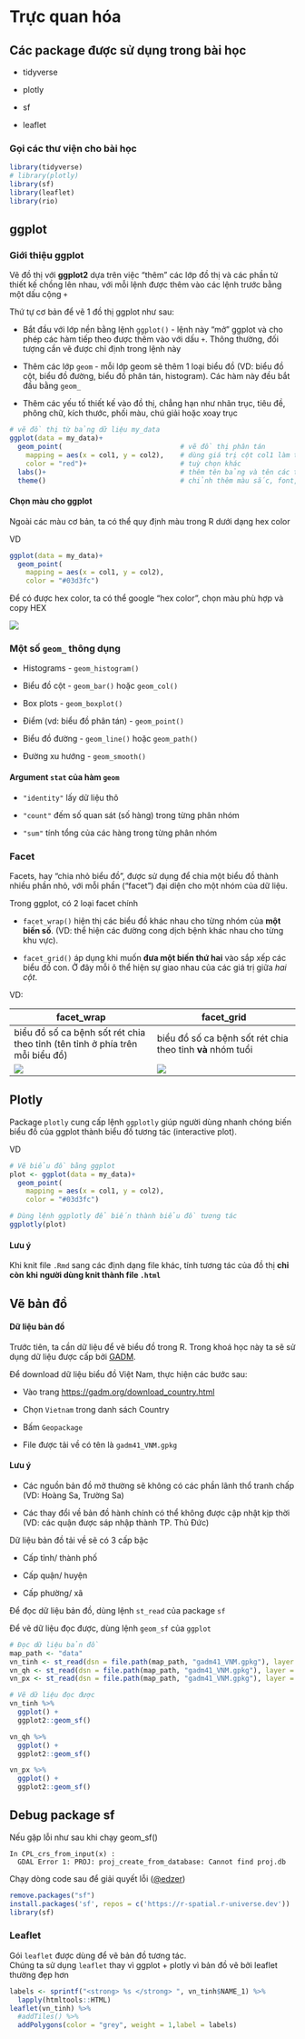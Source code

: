 # Trực quan hóa

::: callout-note
# Các package được sử dụng trong bài học

-   tidyverse

-   plotly

-   sf

-   leaflet
:::

### Gọi các thư viện cho bài học

```r
library(tidyverse)
# library(plotly)
library(sf)
library(leaflet)
library(rio)
```

## ggplot

### Giới thiệu ggplot

Vẽ đồ thị với **ggplot2** dựa trên việc "thêm" các lớp đồ thị và các phần tử thiết kế chồng lên nhau, với mỗi lệnh được thêm vào các lệnh trước bằng một dấu cộng `+`

Thứ tự cơ bản để vẽ 1 đồ thị ggplot như sau:

-   Bắt đầu với lớp nền bằng lệnh `ggplot()` - lệnh này "mở" ggplot và cho phép các hàm tiếp theo được thêm vào với dấu `+`. Thông thường, đối tượng cần vẽ được chỉ định trong lệnh này

-   Thêm các lớp `geom` - mỗi lớp geom sẽ thêm 1 loại biểu đồ (VD: biểu đồ cột, biểu đồ đường, biểu đồ phân tán, histogram). Các hàm này đều bắt đầu bằng `geom_`

-   Thêm các yếu tố thiết kế vào đồ thị, chẳng hạn như nhãn trục, tiêu đề, phông chữ, kích thước, phối màu, chú giải hoặc xoay trục

```r
# vẽ đồ thị từ bảng dữ liệu my_data
ggplot(data = my_data)+                   
  geom_point(                             # vẽ đồ thị phân tán
    mapping = aes(x = col1, y = col2),    # dùng giá trị cột col1 làm trục x và col2 làm trục y
    color = "red")+                       # tuỳ chọn khác
  labs()+                                 # thêm tên bảng và tên các trục
  theme()                                 # chỉnh thêm màu sắc, font, size
```

::: callout-note
#### Chọn màu cho ggplot

Ngoài các màu cơ bản, ta có thể quy định màu trong R dưới dạng hex color

VD

```r
ggplot(data = my_data)+                   
  geom_point(                             
    mapping = aes(x = col1, y = col2),    
    color = "#03d3fc")
```

Để có được hex color, ta có thể google "hex color", chọn màu phù hợp và copy HEX

![](img/viz/hex_color.png)
:::

### Một số `geom_` thông dụng

-   Histograms - `geom_histogram()`

-   Biểu đồ cột - `geom_bar()` hoặc `geom_col()`

-   Box plots - `geom_boxplot()`

-   Điểm (vd: biểu đồ phân tán) - `geom_point()`

-   Biểu đồ đường - `geom_line()` hoặc `geom_path()`

-   Đường xu hướng - `geom_smooth()`

::: callout-note
#### Argument `stat` của hàm `geom`

-   `"identity"` lấy dữ liệu thô

-   `"count"` đếm số quan sát (số hàng) trong từng phân nhóm

-   `"sum"` tính tổng của các hàng trong từng phân nhóm
:::

### Facet

Facets, hay "chia nhỏ biểu đồ", được sử dụng để chia một biểu đồ thành nhiều phần nhỏ, với mỗi phần ("facet") đại diện cho một nhóm của dữ liệu.

Trong ggplot, có 2 loại facet chính

-   `facet_wrap()` hiện thị các biểu đồ khác nhau cho từng nhóm của **một biến số**. (VD: thể hiện các đường cong dịch bệnh khác nhau cho từng khu vực).

-   `facet_grid()` áp dụng khi muốn **đưa một biến thứ hai** vào sắp xếp các biểu đồ con. Ở đây mỗi ô thể hiện sự giao nhau của các giá trị giữa *hai cột*.

VD:

| facet_wrap                                                                        | facet_grid                                                                        |
|-----------------------------------------------------------------------------------|-----------------------------------------------------------------------------------|
| biểu đồ số ca bệnh sốt rét chia theo tỉnh (tên tỉnh ở phía trên mỗi biểu đồ)      | biểu đồ số ca bệnh sốt rét chia theo tỉnh **và** nhóm tuổi                        |
| ![](https://epirhandbook.com/vn/_main_files/figure-html/unnamed-chunk-1044-1.png) | ![](https://epirhandbook.com/vn/_main_files/figure-html/unnamed-chunk-1047-1.png) |

## Plotly

Package `plotly` cung cấp lệnh `ggplotly` giúp người dùng nhanh chóng biến biểu đồ của ggplot thành biểu đồ tương tác (interactive plot).

VD

```r
# Vẽ biểu đồ bằng ggplot 
plot <- ggplot(data = my_data)+                   
  geom_point(                             
    mapping = aes(x = col1, y = col2),    
    color = "#03d3fc")

# Dùng lệnh ggplotly để biến thành biểu đồ tương tác
ggplotly(plot)
```

::: callout-important
#### Lưu ý

Khi knit file `.Rmd` sang các định dạng file khác, tính tương tác của đồ thị **chỉ còn** **khi người dùng knit thành file `.html`**
:::

## Vẽ bản đồ

#### Dữ liệu bản đồ

Trước tiên, ta cần dữ liệu để vẽ biểu đồ trong R. Trong khoá học này ta sẽ sử dụng dữ liệu được cấp bởi [GADM](https://gadm.org).\

Để download dữ liệu biểu đồ Việt Nam, thực hiện các bước sau:

-   Vào trang <https://gadm.org/download_country.html>

-   Chọn `Vietnam` trong danh sách Country

-   Bấm `Geopackage`

-   File được tải về có tên là `gadm41_VNM.gpkg`

::: callout-important
#### Lưu ý

-   Các nguồn bản đồ mở thường sẽ không có các phần lãnh thổ tranh chấp (VD: Hoàng Sa, Trường Sa)

-   Các thay đổi về bản đồ hành chính có thể không được cập nhật kịp thời (VD: các quận được sáp nhập thành TP. Thủ Đức)
:::

Dữ liệu bản đồ tải về sẽ có 3 cấp bậc

-   Cấp tỉnh/ thành phố

-   Cấp quận/ huyện

-   Cấp phường/ xã

Để đọc dữ liệu bản đồ, dùng lệnh `st_read` của package `sf`

Để vẽ dữ liệu đọc được, dùng lệnh `geom_sf` của `ggplot`

```r
# Đọc dữ liệu bản đồ
map_path <- "data"
vn_tinh <- st_read(dsn = file.path(map_path, "gadm41_VNM.gpkg"), layer = "ADM_ADM_1")
vn_qh <- st_read(dsn = file.path(map_path, "gadm41_VNM.gpkg"), layer = "ADM_ADM_2")
vn_px <- st_read(dsn = file.path(map_path, "gadm41_VNM.gpkg"), layer = "ADM_ADM_3")

```

```r
# Vẽ dữ liệu đọc được
vn_tinh %>% 
  ggplot() +
  ggplot2::geom_sf()

vn_qh %>% 
  ggplot() +
  ggplot2::geom_sf()

vn_px %>% 
  ggplot() +
  ggplot2::geom_sf()
```

::: callout-warning
## Debug package sf {.callout-warning}

Nếu gặp lỗi như sau khi chạy geom_sf()

```         
In CPL_crs_from_input(x) :
  GDAL Error 1: PROJ: proj_create_from_database: Cannot find proj.db
```

Chạy dòng code sau để giải quyết lỗi ([\@edzer](https://github.com/r-spatial/sf/issues/2298#issuecomment-1867563910))

```r
remove.packages("sf")
install.packages('sf', repos = c('https://r-spatial.r-universe.dev'))
library(sf)
```
:::

### Leaflet

Gói `leaflet` được dùng để vẽ bản đồ tương tác.\
Chúng ta sử dụng `leaflet` thay vì ggplot + plotly vì bản đồ vẽ bởi leaflet thường đẹp hơn\

```r
labels <- sprintf("<strong> %s </strong> ", vn_tinh$NAME_1) %>%
  lapply(htmltools::HTML)
leaflet(vn_tinh) %>%
  #addTiles() %>%
  addPolygons(color = "grey", weight = 1,label = labels)

```

